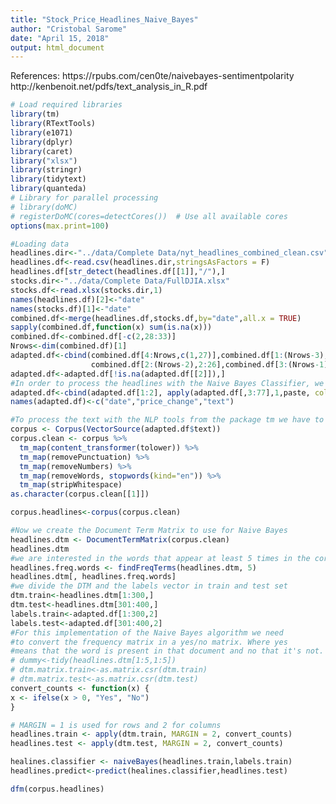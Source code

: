 ```yaml
---
title: "Stock_Price_Headlines_Naive_Bayes"
author: "Cristobal Sarome"
date: "April 15, 2018"
output: html_document
---
```

References:
https://rpubs.com/cen0te/naivebayes-sentimentpolarity
http://kenbenoit.net/pdfs/text_analysis_in_R.pdf



```r
# Load required libraries
library(tm)
library(RTextTools)
library(e1071)
library(dplyr)
library(caret)
library("xlsx")
library(stringr)
library(tidytext)
library(quanteda)
# Library for parallel processing
# library(doMC)
# registerDoMC(cores=detectCores())  # Use all available cores
options(max.print=100)
```

```r
#Loading data
headlines.dir<-"../data/Complete Data/nyt_headlines_combined_clean.csv"
headlines.df<-read.csv(headlines.dir,stringsAsFactors = F)
headlines.df[str_detect(headlines.df[[1]],"/"),]
stocks.dir<-"../data/Complete Data/FullDJIA.xlsx"
stocks.df<-read.xlsx(stocks.dir,1)
names(headlines.df)[2]<-"date"
names(stocks.df)[1]<-"date"
combined.df<-merge(headlines.df,stocks.df,by="date",all.x = TRUE)
sapply(combined.df,function(x) sum(is.na(x)))
combined.df<-combined.df[-c(2,28:33)]
Nrows<-dim(combined.df)[1]
adapted.df<-cbind(combined.df[4:Nrows,c(1,27)],combined.df[1:(Nrows-3),2:26],
                  combined.df[2:(Nrows-2),2:26],combined.df[3:(Nrows-1),2:26])
adapted.df<-adapted.df[!is.na(adapted.df[[2]]),]
#In order to process the headlines with the Naive Bayes Classifier, we combine all the headlines from 3 days previous to the prediction in a single doccument
adapted.df<-cbind(adapted.df[1:2], apply(adapted.df[,3:77],1,paste, collapse=" "),stringsAsFactors=F)
names(adapted.df)<-c("date","price_change","text")
```

```r
#To process the text with the NLP tools from the package tm we have to create a corpus
corpus <- Corpus(VectorSource(adapted.df$text))
corpus.clean <- corpus %>%
  tm_map(content_transformer(tolower)) %>% 
  tm_map(removePunctuation) %>%
  tm_map(removeNumbers) %>%
  tm_map(removeWords, stopwords(kind="en")) %>%
  tm_map(stripWhitespace)
as.character(corpus.clean[[1]])

corpus.headlines<-corpus(corpus.clean)

#Now we create the Document Term Matrix to use for Naive Bayes
headlines.dtm <- DocumentTermMatrix(corpus.clean)
headlines.dtm
#we are interested in the words that appear at least 5 times in the corpus
headlines.freq.words <- findFreqTerms(headlines.dtm, 5)
headlines.dtm[, headlines.freq.words]
#we divide the DTM and the labels vector in train and test set
dtm.train<-headlines.dtm[1:300,]
dtm.test<-headlines.dtm[301:400,]
labels.train<-adapted.df[1:300,2]
labels.test<-adapted.df[301:400,2]
#For this implementation of the Naive Bayes algorithm we need
#to convert the frequency matrix in a yes/no matrix. Where yes
#means that the word is present in that document and no that it's not.
# dummy<-tidy(headlines.dtm[1:5,1:5])
# dtm.matrix.train<-as.matrix.csr(dtm.train)
# dtm.matrix.test<-as.matrix.csr(dtm.test)
convert_counts <- function(x) {
x <- ifelse(x > 0, "Yes", "No")
}

# MARGIN = 1 is used for rows and 2 for columns
headlines.train <- apply(dtm.train, MARGIN = 2, convert_counts)
headlines.test <- apply(dtm.test, MARGIN = 2, convert_counts)
```

```r
healines.classifier <- naiveBayes(headlines.train,labels.train)
headlines.predict<-predict(healines.classifier,headlines.test)
```
```r
dfm(corpus.headlines)
```

